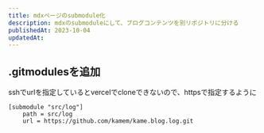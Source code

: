 ```yaml
---
title: mdxページのsubmodule化
description: mdxのsubmoduleにして、ブログコンテンツを別リポジトリに分ける
publishedAt: 2023-10-04
updatedAt: 
---
```


## .gitmodulesを追加

sshでurlを指定しているとvercelでcloneできないので、httpsで指定するように

```
[submodule "src/log"]
	path = src/log
	url = https://github.com/kamem/kame.blog.log.git
```
